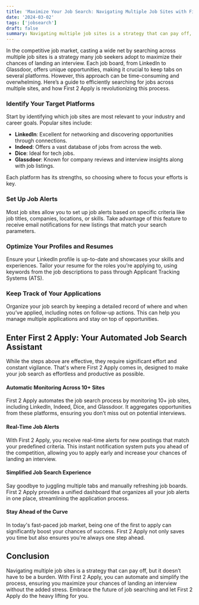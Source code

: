 ```yaml
---
title: 'Maximize Your Job Search: Navigating Multiple Job Sites with First 2 Apply'
date: '2024-03-02'
tags: ['jobsearch']
draft: false
summary: Navigating multiple job sites is a strategy that can pay off, but it doesn’t have to be a burden. With First 2 Apply, you can automate and simplify the process, ensuring you maximize your chances of landing an interview without the added stress. Embrace the future of job searching and let First 2 Apply do the heavy lifting for you.
---
```


In the competitive job market, casting a wide net by searching across multiple job sites is a strategy many job seekers adopt to maximize their chances of landing an interview. Each job board, from LinkedIn to Glassdoor, offers unique opportunities, making it crucial to keep tabs on several platforms. However, this approach can be time-consuming and overwhelming. Here’s a guide to efficiently searching for jobs across multiple sites, and how First 2 Apply is revolutionizing this process.

### Identify Your Target Platforms

Start by identifying which job sites are most relevant to your industry and career goals. Popular sites include:
- **LinkedIn**: Excellent for networking and discovering opportunities through connections.
- **Indeed**: Offers a vast database of jobs from across the web.
- **Dice**: Ideal for tech jobs.
- **Glassdoor**: Known for company reviews and interview insights along with job listings.

Each platform has its strengths, so choosing where to focus your efforts is key.

### Set Up Job Alerts
Most job sites allow you to set up job alerts based on specific criteria like job titles, companies, locations, or skills. Take advantage of this feature to receive email notifications for new listings that match your search parameters.

### Optimize Your Profiles and Resumes
Ensure your LinkedIn profile is up-to-date and showcases your skills and experiences. Tailor your resume for the roles you’re applying to, using keywords from the job descriptions to pass through Applicant Tracking Systems (ATS).

### Keep Track of Your Applications
Organize your job search by keeping a detailed record of where and when you’ve applied, including notes on follow-up actions. This can help you manage multiple applications and stay on top of opportunities.

## Enter First 2 Apply: Your Automated Job Search Assistant
While the steps above are effective, they require significant effort and constant vigilance. That's where First 2 Apply comes in, designed to make your job search as effortless and productive as possible.

#### Automatic Monitoring Across 10+ Sites

First 2 Apply automates the job search process by monitoring 10+ job sites, including LinkedIn, Indeed, Dice, and Glassdoor. It aggregates opportunities from these platforms, ensuring you don’t miss out on potential interviews.

#### Real-Time Job Alerts

With First 2 Apply, you receive real-time alerts for new postings that match your predefined criteria. This instant notification system puts you ahead of the competition, allowing you to apply early and increase your chances of landing an interview.

#### Simplified Job Search Experience

Say goodbye to juggling multiple tabs and manually refreshing job boards. First 2 Apply provides a unified dashboard that organizes all your job alerts in one place, streamlining the application process.

#### Stay Ahead of the Curve

In today's fast-paced job market, being one of the first to apply can significantly boost your chances of success. First 2 Apply not only saves you time but also ensures you're always one step ahead.

## Conclusion
Navigating multiple job sites is a strategy that can pay off, but it doesn’t have to be a burden. With First 2 Apply, you can automate and simplify the process, ensuring you maximize your chances of landing an interview without the added stress. Embrace the future of job searching and let First 2 Apply do the heavy lifting for you.